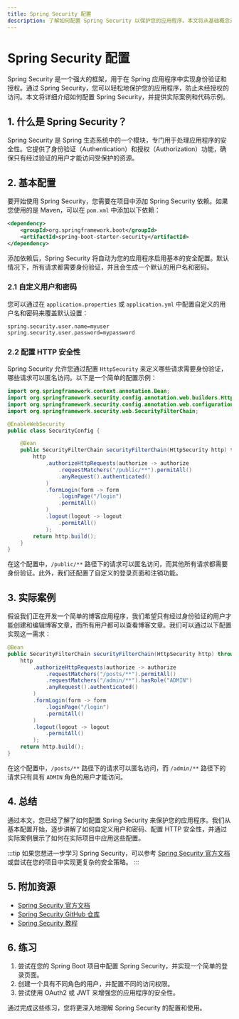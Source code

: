 ```yaml
---
title: Spring Security 配置
description: 了解如何配置 Spring Security 以保护您的应用程序。本文将从基础概念开始，逐步讲解如何配置 Spring Security，并提供实际案例和代码示例。
---
```


# Spring Security 配置

Spring Security 是一个强大的框架，用于在 Spring 应用程序中实现身份验证和授权。通过 Spring Security，您可以轻松地保护您的应用程序，防止未经授权的访问。本文将详细介绍如何配置 Spring Security，并提供实际案例和代码示例。

## 1. 什么是 Spring Security？

Spring Security 是 Spring 生态系统中的一个模块，专门用于处理应用程序的安全性。它提供了身份验证（Authentication）和授权（Authorization）功能，确保只有经过验证的用户才能访问受保护的资源。

## 2. 基本配置

要开始使用 Spring Security，您需要在项目中添加 Spring Security 依赖。如果您使用的是 Maven，可以在 `pom.xml` 中添加以下依赖：

```xml
<dependency>
    <groupId>org.springframework.boot</groupId>
    <artifactId>spring-boot-starter-security</artifactId>
</dependency>
```

添加依赖后，Spring Security 将自动为您的应用程序启用基本的安全配置。默认情况下，所有请求都需要身份验证，并且会生成一个默认的用户名和密码。

### 2.1 自定义用户和密码

您可以通过在 `application.properties` 或 `application.yml` 中配置自定义的用户名和密码来覆盖默认设置：

```properties
spring.security.user.name=myuser
spring.security.user.password=mypassword
```

### 2.2 配置 HTTP 安全性

Spring Security 允许您通过配置 `HttpSecurity` 来定义哪些请求需要身份验证，哪些请求可以匿名访问。以下是一个简单的配置示例：

```java
import org.springframework.context.annotation.Bean;
import org.springframework.security.config.annotation.web.builders.HttpSecurity;
import org.springframework.security.config.annotation.web.configuration.EnableWebSecurity;
import org.springframework.security.web.SecurityFilterChain;

@EnableWebSecurity
public class SecurityConfig {

    @Bean
    public SecurityFilterChain securityFilterChain(HttpSecurity http) throws Exception {
        http
            .authorizeHttpRequests(authorize -> authorize
                .requestMatchers("/public/**").permitAll()
                .anyRequest().authenticated()
            )
            .formLogin(form -> form
                .loginPage("/login")
                .permitAll()
            )
            .logout(logout -> logout
                .permitAll()
            );
        return http.build();
    }
}
```

在这个配置中，`/public/**` 路径下的请求可以匿名访问，而其他所有请求都需要身份验证。此外，我们还配置了自定义的登录页面和注销功能。

## 3. 实际案例

假设我们正在开发一个简单的博客应用程序，我们希望只有经过身份验证的用户才能创建和编辑博客文章，而所有用户都可以查看博客文章。我们可以通过以下配置实现这一需求：

```java
@Bean
public SecurityFilterChain securityFilterChain(HttpSecurity http) throws Exception {
    http
        .authorizeHttpRequests(authorize -> authorize
            .requestMatchers("/posts/**").permitAll()
            .requestMatchers("/admin/**").hasRole("ADMIN")
            .anyRequest().authenticated()
        )
        .formLogin(form -> form
            .loginPage("/login")
            .permitAll()
        )
        .logout(logout -> logout
            .permitAll()
        );
    return http.build();
}
```

在这个配置中，`/posts/**` 路径下的请求可以匿名访问，而 `/admin/**` 路径下的请求只有具有 `ADMIN` 角色的用户才能访问。

## 4. 总结

通过本文，您已经了解了如何配置 Spring Security 来保护您的应用程序。我们从基本配置开始，逐步讲解了如何自定义用户和密码、配置 HTTP 安全性，并通过实际案例展示了如何在实际项目中应用这些配置。

:::tip
如果您想进一步学习 Spring Security，可以参考 [Spring Security 官方文档](https://spring.io/projects/spring-security) 或尝试在您的项目中实现更复杂的安全策略。
:::

## 5. 附加资源

- [Spring Security 官方文档](https://spring.io/projects/spring-security)
- [Spring Security GitHub 仓库](https://github.com/spring-projects/spring-security)
- [Spring Security 教程](https://www.baeldung.com/security-spring)

## 6. 练习

1. 尝试在您的 Spring Boot 项目中配置 Spring Security，并实现一个简单的登录页面。
2. 创建一个具有不同角色的用户，并配置不同的访问权限。
3. 尝试使用 OAuth2 或 JWT 来增强您的应用程序的安全性。

通过完成这些练习，您将更深入地理解 Spring Security 的配置和使用。